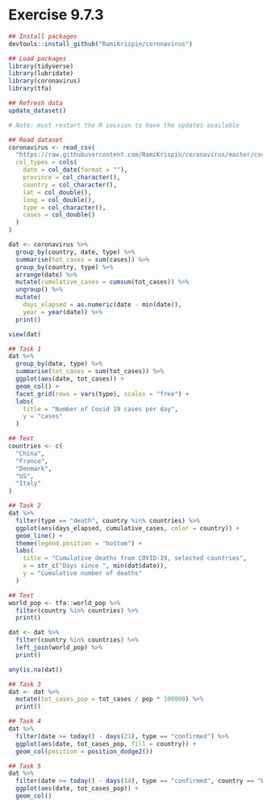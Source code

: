 # Exercise 9.7.3

```r
## Install packages
devtools::install_github("RamiKrispin/coronavirus")

```

```r
## Load packages
library(tidyverse)
library(lubridate)
library(coronavirus)
library(tfa)

## Refresh data
update_dataset()

# Note: must restart the R session to have the updates available

## Read dataset
coronavirus <- read_csv(
  "https://raw.githubusercontent.com/RamiKrispin/coronavirus/master/csv/coronavirus.csv", 
  col_types = cols(
    date = col_date(format = ""),
    province = col_character(),
    country = col_character(),
    lat = col_double(),
    long = col_double(),
    type = col_character(),
    cases = col_double()
  )
)

dat <- coronavirus %>%
  group_by(country, date, type) %>% 
  summarise(tot_cases = sum(cases)) %>%
  group_by(country, type) %>% 
  arrange(date) %>%
  mutate(cumulative_cases = cumsum(tot_cases)) %>%
  ungroup() %>%
  mutate(
    days_elapsed = as.numeric(date - min(date)),
    year = year(date)) %>%
  print()

view(dat)

```

```r
## Task 1
dat %>% 
  group_by(date, type) %>% 
  summarise(tot_cases = sum(tot_cases)) %>%
  ggplot(aes(date, tot_cases)) +
  geom_col() +
  facet_grid(rows = vars(type), scales = "free") +
  labs(
    title = "Number of Covid 19 cases per day",
    y = "cases"
  )

```


```r
## Text
countries <- c(
  "China",
  "France",
  "Denmark",
  "US",
  "Italy"
)

```

```r
## Task 2
dat %>% 
  filter(type == "death", country %in% countries) %>% 
  ggplot(aes(days_elapsed, cumulative_cases, color = country)) + 
  geom_line() +
  theme(legend.position = "bottom") +
  labs(
    title = "Cumulative deaths from COVID-19, selected countries",
    x = str_c("Days since ", min(dat$date)),
    y = "Cumulative number of deaths"
  )

```

```r
## Text
world_pop <- tfa::world_pop %>%
  filter(country %in% countries) %>% 
  print()

dat <- dat %>% 
  filter(country %in% countries) %>% 
  left_join(world_pop) %>% 
  print()

any(is.na(dat))

```

```r
## Task 3
dat <- dat %>% 
  mutate(tot_cases_pop = tot_cases / pop * 100000) %>% 
  print()

```

```r
## Task 4
dat %>% 
  filter(date >= today() - days(21), type == "confirmed") %>% 
  ggplot(aes(date, tot_cases_pop, fill = country)) +
  geom_col(position = position_dodge2())

```

```r
## Task 5
dat %>% 
  filter(date >= today() - days(14), type == "confirmed", country == "Denmark") %>%
  ggplot(aes(date, tot_cases_pop)) +
  geom_col()

```
